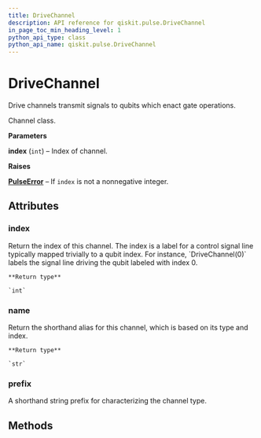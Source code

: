 ```yaml
---
title: DriveChannel
description: API reference for qiskit.pulse.DriveChannel
in_page_toc_min_heading_level: 1
python_api_type: class
python_api_name: qiskit.pulse.DriveChannel
---
```


# DriveChannel

<Class id="qiskit.pulse.DriveChannel" github="https://github.com/qiskit/qiskit/tree/stable/0.14/qiskit/pulse/channels.py" signature="DriveChannel(index)">
  Drive channels transmit signals to qubits which enact gate operations.

  Channel class.

  **Parameters**

  **index** (`int`) – Index of channel.

  **Raises**

  [**PulseError**](qiskit.pulse.PulseError "qiskit.pulse.PulseError") – If `index` is not a nonnegative integer.

  ## Attributes

  ### index

  <Attribute id="qiskit.pulse.DriveChannel.index" name="index" signature="int">
    Return the index of this channel. The index is a label for a control signal line typically mapped trivially to a qubit index. For instance, `DriveChannel(0)` labels the signal line driving the qubit labeled with index 0.

    **Return type**

    `int`
  </Attribute>

  ### name

  <Attribute id="qiskit.pulse.DriveChannel.name" name="name" signature="str">
    Return the shorthand alias for this channel, which is based on its type and index.

    **Return type**

    `str`
  </Attribute>

  ### prefix

  <Attribute id="qiskit.pulse.DriveChannel.prefix" signature="= 'd'">
    A shorthand string prefix for characterizing the channel type.
  </Attribute>

  ## Methods

  |   |
  | - |
</Class>


